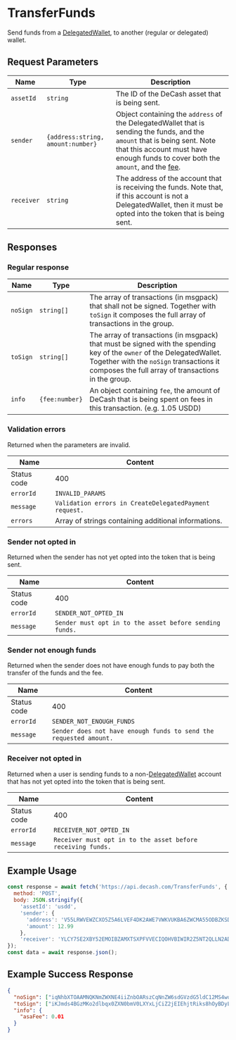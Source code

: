 # TransferFunds

Send funds from a [DelegatedWallet](#TODO), to another (regular or delegated) wallet.

## Request Parameters

|     Name    |                Type               | Description |
| ----------- | --------------------------------- | ----------- |
| `assetId`   | `string`                          | The ID of the DeCash asset that is being sent. |
| `sender`    | `{address:string, amount:number}` | Object containing the `address` of the DelegatedWallet that is sending the funds, and the `amount` that is being sent. Note that this account must have enough funds to cover both the `amount`, and the [fee](#TODO). |
| `receiver`  | `string`                          | The address of the account that is receiving the funds. Note that, if this account is not a DelegatedWallet, then it must be opted into the token that is being sent. | 

## Responses

### Regular response

|     Name    |         Type        | Description |
| ----------- | ------------------- | ----------- | 
| `noSign`    | `string[]`          | The array of transactions (in msgpack) that shall not be signed. Together with `toSign` it composes the full array of transactions in the group. |
| `toSign`    | `string[]`          | The array of transactions (in msgpack) that must be signed with the spending key of the `owner` of the DelegatedWallet. Together with the `noSign` transactions it composes the full array of transactions in the group. |
| `info`      | `{fee:number}`      | An object containing `fee`, the amount of DeCash that is being spent on fees in this transaction. (e.g. 1.05 USDD) | 

### Validation errors

Returned when the parameters are invalid.

|     Name    |                              Content                              |
| ----------- | ----------------------------------------------------------------- |
| Status code | 400                                                               |
| `errorId`   | `INVALID_PARAMS`                                                  |
| `message`   | `Validation errors in CreateDelegatedPayment request.`            | 
| `errors`    | Array of strings containing additional informations.              |

### Sender not opted in 

Returned when the sender has not yet opted into the token that is being sent.

|     Name    |                              Content                              |
| ----------- | ----------------------------------------------------------------- |
| Status code | 400                                                               |
| `errorId`   | `SENDER_NOT_OPTED_IN`                                             |
| `message`   | `Sender must opt in to the asset before sending funds.`           | 

### Sender not enough funds

Returned when the sender does not have enough funds to pay both the transfer of the funds and the fee.

|     Name    |                              Content                              |
| ----------- | ----------------------------------------------------------------- |
| Status code | 400                                                               |
| `errorId`   | `SENDER_NOT_ENOUGH_FUNDS`                                         |
| `message`   | `Sender does not have enough funds to send the requested amount.` |

### Receiver not opted in

Returned when a user is sending funds to a non-[DelegatedWallet](#TODO) account that has not yet opted into the token that is being sent.

|     Name    |                              Content                              |
| ----------- | ----------------------------------------------------------------- |
| Status code | 400                                                               |
| `errorId`   | `RECEIVER_NOT_OPTED_IN`                                           |
| `message`   | `Receiver must opt in to the asset before receiving funds.`       |

## Example Usage

```js
const response = await fetch('https://api.decash.com/TransferFunds', {
  method: 'POST',
  body: JSON.stringify({
    'assetId': 'usdd', 
    'sender': {
      'address': 'V55LRWVEWZCXO5Z5A6LVEF4DK2AWE7VWKVUKBA6ZWCMA55ODBZKSDDQRBU',
      'amount': 12.99
    },
    'receiver': 'YLCY7SE2XBY52EMOIBZAMXTSXPFVVECIQOHVBIWIR2Z5NT2QLLN2ADZZSE'})
});
const data = await response.json();
```

## Example Success Response

```json
{
  "noSign": ["iqNhbXTOAAMNQKNmZWXNE4iiZnbOARszCqNnZW6sdGVzdG5ldC12MS4womdoxCBIY7UYpLPITsgQ8i1PEIHLD3HwWaesIN7GL39w5Qk6IqNncnDEIA7tyH3F0htQxLNlvkltgo3OYB7CWbeNKxDTyzXKSvt3omx2zgEbNvKjcmN2xCDCxY/Imrhx3RGOQHIGXnK7y1qQSIOPUKLIjrPWz1Ba26NzbmTEIGvkIhQ8kyZFK6yPPqxPgOpyqgq3DUTTf62WCXzMNcePpHR5cGWjcGF5", "iaRhcmN2xCDCxY/Imrhx3RGOQHIGXnK7y1qQSIOPUKLIjrPWz1Ba26Jmds4BGzMKo2dlbqx0ZXN0bmV0LXYxLjCiZ2jEIEhjtRiks8hOyBDyLU8QgcsPcfBZp6wg3sYvf3DlCToio2dycMQgDu3IfcXSG1DEs2W+SW2Cjc5gHsJZt40rENPLNcpK+3eibHbOARs28qNzbmTEIMLFj8iauHHdEY5AcgZecrvLWpBIg49QosiOs9bPUFrbpHR5cGWlYXhmZXKkeGFpZM4DGUVQ", "iqRhYW10AaRhcmN2xCBr5CIUPJMmRSusjz6sT4DqcqoKtw1E03+tlgl8zDXHj6Jmds4BGzMKo2dlbqx0ZXN0bmV0LXYxLjCiZ2jEIEhjtRiks8hOyBDyLU8QgcsPcfBZp6wg3sYvf3DlCToio2dycMQgDu3IfcXSG1DEs2W+SW2Cjc5gHsJZt40rENPLNcpK+3eibHbOARs28qNzbmTEIK96uNqktkV3dz0Hl1IXg1aBYn62VWigg9mwmA71ww5VpHR5cGWlYXhmZXKkeGFpZM4DGUVQ", "iqRhYW10zQUTpGFyY3bEIMLFj8iauHHdEY5AcgZecrvLWpBIg49QosiOs9bPUFrbomZ2zgEbMwqjZ2VurHRlc3RuZXQtdjEuMKJnaMQgSGO1GKSzyE7IEPItTxCByw9x8FmnrCDexi9/cOUJOiKjZ3JwxCAO7ch9xdIbUMSzZb5JbYKNzmAewlm3jSsQ08s1ykr7d6Jsds4BGzbyo3NuZMQgr3q42qS2RXd3PQeXUheDVoFifrZVaKCD2bCYDvXDDlWkdHlwZaVheGZlcqR4YWlkzgMZRVA="], 
  "toSign": ["iKJmds4BGzMKo2dlbqx0ZXN0bmV0LXYxLjCiZ2jEIEhjtRiks8hOyBDyLU8QgcsPcfBZp6wg3sYvf3DlCToio2dycMQgDu3IfcXSG1DEs2W+SW2Cjc5gHsJZt40rENPLNcpK+3eibHbOARs28qNyY3bEIF31eqX/L2cKuT4a+NfHsT//chu0l/1l/WhK/ut7D7jao3NuZMQgXfV6pf8vZwq5Phr418exP/9yG7SX/WX9aEr+63sPuNqkdHlwZaNwYXk="], 
  "info": {
    "asaFee": 0.01
  }
}
```
